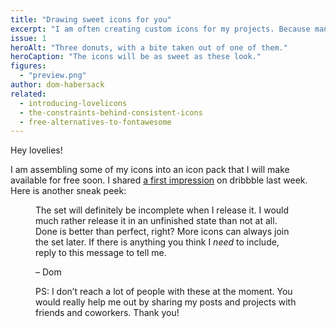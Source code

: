 ```yaml
---
title: "Drawing sweet icons for you"
excerpt: "I am often creating custom icons for my projects. Because many share a similar style, I will assemble them into a free icon pack."
issue: 1
heroAlt: "Three donuts, with a bite taken out of one of them."
heroCaption: "The icons will be as sweet as these look."
figures:
  - "preview.png"
author: dom-habersack
related:
  - introducing-lovelicons
  - the-constraints-behind-consistent-icons
  - free-alternatives-to-fontawesome
---
```

Hey lovelies!

I am assembling some of my icons into an icon pack that I will make available for free soon. I shared [a first impression](https://dribbble.com/shots/7099484-Lovely-icons) on dribbble last week. Here is another sneak peek:

<Figure
  alt="A set of icons, including a helmet, microphone, smartphone, and calendar."
  caption="Some of the icons that will be part of the set"
  src={figures['preview']}
/>

The set will definitely be incomplete when I release it. I would much rather release it in an unfinished state than not at all. Done is better than perfect, right? More icons can always join the set later. If there is anything you think I _need_ to include, reply to this message to tell me.

– Dom

 PS: I don’t reach a lot of people with these at the moment. You would really help me out by sharing my posts and projects with friends and coworkers. Thank you!
